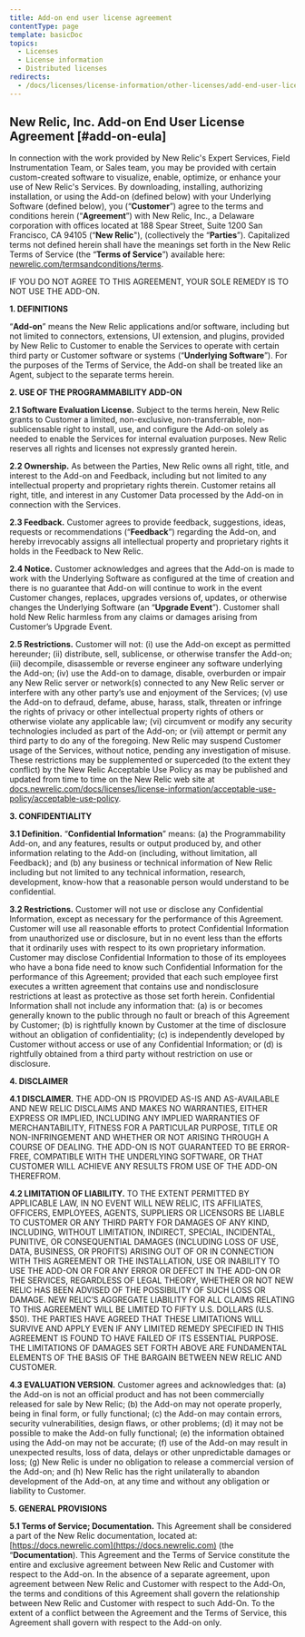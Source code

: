 ```yaml
---
title: Add-on end user license agreement
contentType: page
template: basicDoc
topics:
  - Licenses
  - License information
  - Distributed licenses
redirects:
  - /docs/licenses/license-information/other-licenses/add-end-user-license-agreement
---
```


## New Relic, Inc. Add-on End User License Agreement [#add-on-eula]

In connection with the work provided by New Relic's Expert Services, Field Instrumentation Team, or Sales team, you may be provided with certain custom-created software to visualize, enable, optimize, or enhance your use of New Relic's Services. By downloading, installing, authorizing installation, or using the Add-on (defined below) with your Underlying Software (defined below), you (“**Customer**”) agree to the terms and conditions herein (“**Agreement**”) with New Relic, Inc., a Delaware corporation with offices located at 188 Spear Street, Suite 1200 San Francisco, CA 94105 (“**New Relic**"), (collectively the “**Parties**”). Capitalized terms not defined herein shall have the meanings set forth in the New Relic Terms of Service (the “**Terms of Service**”) available here: [newrelic.com/termsandconditions/terms](https://newrelic.com/termsandconditions/terms).

IF YOU DO NOT AGREE TO THIS AGREEMENT, YOUR SOLE REMEDY IS TO NOT USE THE ADD-ON.

**1. DEFINITIONS**

“**Add-on**” means the New Relic applications and/or software, including but not limited to connectors, extensions, UI extension, and plugins, provided by New Relic to Customer to enable the Services to operate with certain third party or Customer software or systems (“**Underlying Software**”). For the purposes of the Terms of Service, the Add-on shall be treated like an Agent, subject to the separate terms herein.

**2. USE OF THE PROGRAMMABILITY ADD-ON**

**2.1 Software Evaluation License.** Subject to the terms herein, New Relic grants to Customer a limited, non-exclusive, non-transferrable, non-sublicensable right to install, use, and configure the Add-on solely as needed to enable the Services for internal evaluation purposes. New Relic reserves all rights and licenses not expressly granted herein.

**2.2 Ownership.** As between the Parties, New Relic owns all right, title, and interest to the Add-on and Feedback, including but not limited to any intellectual property and proprietary rights therein. Customer retains all right, title, and interest in any Customer Data processed by the Add-on in connection with the Services.

**2.3 Feedback.** Customer agrees to provide feedback, suggestions, ideas, requests or recommendations (“**Feedback**”) regarding the Add-on, and hereby irrevocably assigns all intellectual property and proprietary rights it holds in the Feedback to New Relic.

**2.4 Notice.** Customer acknowledges and agrees that the Add-on is made to work with the Underlying Software as configured at the time of creation and there is no guarantee that Add-on will continue to work in the event Customer changes, replaces, upgrades versions of, updates, or otherwise changes the Underlying Software (an “**Upgrade Event**”). Customer shall hold New Relic harmless from any claims or damages arising from Customer’s Upgrade Event.

**2.5 Restrictions.** Customer will not: (i) use the Add-on except as permitted hereunder; (ii) distribute, sell, sublicense, or otherwise transfer the Add-on; (iii) decompile, disassemble or reverse engineer any software underlying the Add-on; (iv) use the Add-on to damage, disable, overburden or impair any New Relic server or network(s) connected to any New Relic server or interfere with any other party’s use and enjoyment of the Services; (v) use the Add-on to defraud, defame, abuse, harass, stalk, threaten or infringe the rights of privacy or other intellectual property rights of others or otherwise violate any applicable law; (vi) circumvent or modify any security technologies included as part of the Add-on; or (vii) attempt or permit any third party to do any of the foregoing. New Relic may suspend Customer usage of the Services, without notice, pending any investigation of misuse. These restrictions may be supplemented or superceded (to the extent they conflict) by the New Relic Acceptable Use Policy as may be published and updated from time to time on the New Relic web site at [docs.newrelic.com/docs/licenses/license-information/acceptable-use-policy/acceptable-use-policy](/docs/licenses/license-information/acceptable-use-policy/acceptable-use-policy).

**3. CONFIDENTIALITY**

**3.1 Definition.** “**Confidential Information**” means: (a) the Programmability Add-on, and any features, results or output produced by, and other information relating to the Add-on (including, without limitation, all Feedback); and (b) any business or technical information of New Relic including but not limited to any technical information, research, development, know-how that a reasonable person would understand to be confidential.

**3.2 Restrictions.** Customer will not use or disclose any Confidential Information, except as necessary for the performance of this Agreement. Customer will use all reasonable efforts to protect Confidential Information from unauthorized use or disclosure, but in no event less than the efforts that it ordinarily uses with respect to its own proprietary information. Customer may disclose Confidential Information to those of its employees who have a bona fide need to know such Confidential Information for the performance of this Agreement; provided that each such employee first executes a written agreement that contains use and nondisclosure restrictions at least as protective as those set forth herein. Confidential Information shall not include any information that: (a) is or becomes generally known to the public through no fault or breach of this Agreement by Customer; (b) is rightfully known by Customer at the time of disclosure without an obligation of confidentiality; (c) is independently developed by Customer without access or use of any Confidential Information; or (d) is rightfully obtained from a third party without restriction on use or disclosure.

**4. DISCLAIMER**

**4.1 DISCLAIMER.** THE ADD-ON IS PROVIDED AS-IS AND AS-AVAILABLE AND NEW RELIC DISCLAIMS AND MAKES NO WARRANTIES, EITHER EXPRESS OR IMPLIED, INCLUDING ANY IMPLIED WARRANTIES OF MERCHANTABILITY, FITNESS FOR A PARTICULAR PURPOSE, TITLE OR NON-INFRINGEMENT AND WHETHER OR NOT ARISING THROUGH A COURSE OF DEALING. THE ADD-ON IS NOT GUARANTEED TO BE ERROR-FREE, COMPATIBLE WITH THE UNDERLYING SOFTWARE, OR THAT CUSTOMER WILL ACHIEVE ANY RESULTS FROM USE OF THE ADD-ON THEREFROM.

**4.2 LIMITATION OF LIABILITY.** TO THE EXTENT PERMITTED BY APPLICABLE LAW, IN NO EVENT WILL NEW RELIC, ITS AFFILIATES, OFFICERS, EMPLOYEES, AGENTS, SUPPLIERS OR LICENSORS BE LIABLE TO CUSTOMER OR ANY THIRD PARTY FOR DAMAGES OF ANY KIND, INCLUDING, WITHOUT LIMITATION, INDIRECT, SPECIAL, INCIDENTAL, PUNITIVE, OR CONSEQUENTIAL DAMAGES (INCLUDING LOSS OF USE, DATA, BUSINESS, OR PROFITS) ARISING OUT OF OR IN CONNECTION WITH THIS AGREEMENT OR THE INSTALLATION, USE OR INABILITY TO USE THE ADD-ON OR FOR ANY ERROR OR DEFECT IN THE ADD-ON OR THE SERVICES, REGARDLESS OF LEGAL THEORY, WHETHER OR NOT NEW RELIC HAS BEEN ADVISED OF THE POSSIBILITY OF SUCH LOSS OR DAMAGE. NEW RELIC’S AGGREGATE LIABILITY FOR ALL CLAIMS RELATING TO THIS AGREEMENT WILL BE LIMITED TO FIFTY U.S. DOLLARS (U.S. $50). THE PARTIES HAVE AGREED THAT THESE LIMITATIONS WILL SURVIVE AND APPLY EVEN IF ANY LIMITED REMEDY SPECIFIED IN THIS AGREEMENT IS FOUND TO HAVE FAILED OF ITS ESSENTIAL PURPOSE. THE LIMITATIONS OF DAMAGES SET FORTH ABOVE ARE FUNDAMENTAL ELEMENTS OF THE BASIS OF THE BARGAIN BETWEEN NEW RELIC AND CUSTOMER.

**4.3 EVALUATION VERSION.** Customer agrees and acknowledges that: (a) the Add-on is not an official product and has not been commercially released for sale by New Relic; (b) the Add-on may not operate properly, being in final form, or fully functional; (c) the Add-on may contain errors, security vulnerabilities, design flaws, or other problems; (d) it may not be possible to make the Add-on fully functional; (e) the information obtained using the Add-on may not be accurate; (f) use of the Add-on may result in unexpected results, loss of data, delays or other unpredictable damages or loss; (g) New Relic is under no obligation to release a commercial version of the Add-on; and (h) New Relic has the right unilaterally to abandon development of the Add-on, at any time and without any obligation or liability to Customer.

**5. GENERAL PROVISIONS**

**5.1 Terms of Service; Documentation.** This Agreement shall be considered a part of the New Relic documentation, located at: [https://docs.newrelic.com](https://docs.newrelic.com) (the “**Documentation**). This Agreement and the Terms of Service constitute the entire and exclusive agreement between New Relic and Customer with respect to the Add-on. In the absence of a separate agreement, upon agreement between New Relic and Customer with respect to the Add-On, the terms and conditions of this Agreement shall govern the relationship between New Relic and Customer with respect to such Add-On. To the extent of a conflict between the Agreement and the Terms of Service, this Agreement shall govern with respect to the Add-on only.

